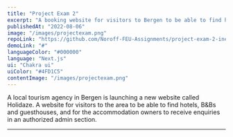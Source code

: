 ```yaml
---
title: "Project Exam 2"
excerpt: "A booking website for visitors to Bergen to be able to find hotels, B&Bs and guesthouses."
publishedAt: "2022-08-06"
image: "/images/projectexam.png"
repoLink: "https://github.com/Noroff-FEU-Assignments/project-exam-2-ineaw"
demoLink: "#"
languageColor: "#000000"
language: "Next.js"
ui: "Chakra ui"
uiColor: "#4FD1C5"
contentImage: "/images/projectexam.png"
---
```


A local tourism agency in Bergen is launching a new website called Holidaze. A website for visitors to the area to be able to find hotels, B&Bs and guesthouses, and for the accommodation owners to receive enquiries in an authorized admin section.

---
